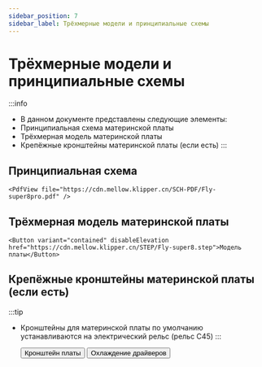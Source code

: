 ```yaml
---
sidebar_position: 7
sidebar_label: Трёхмерные модели и принципиальные схемы
---
```




# Трёхмерные модели и принципиальные схемы


:::info
* В данном документе представлены следующие элементы:
* Принципиальная схема материнской платы
* Трёхмерная модель материнской платы
* Крепёжные кронштейны материнской платы (если есть)
:::

## Принципиальная схема

    <PdfView file="https://cdn.mellow.klipper.cn/SCH-PDF/Fly-super8pro.pdf" />


## Трёхмерная модель материнской платы

    <Button variant="contained" disableElevation href="https://cdn.mellow.klipper.cn/STEP/Fly-super8.step">Модель платы</Button>


## Крепёжные кронштейны материнской платы (если есть)

:::tip
* Кронштейны для материнской платы по умолчанию устанавливаются на электрический рельс (рельс C45)
:::

    <Button variant="contained" disableElevation href="https://www.printables.com/model/351445-snakeoilxys-mellow-super-8-din-mounter-remix">Кронштейн платы</Button>
    <Button variant="contained" disableElevation href="https://www.printables.com/model/521770-voron-mellow-super8-pro-drives-dual-fans">Охлаждение драйверов</Button>